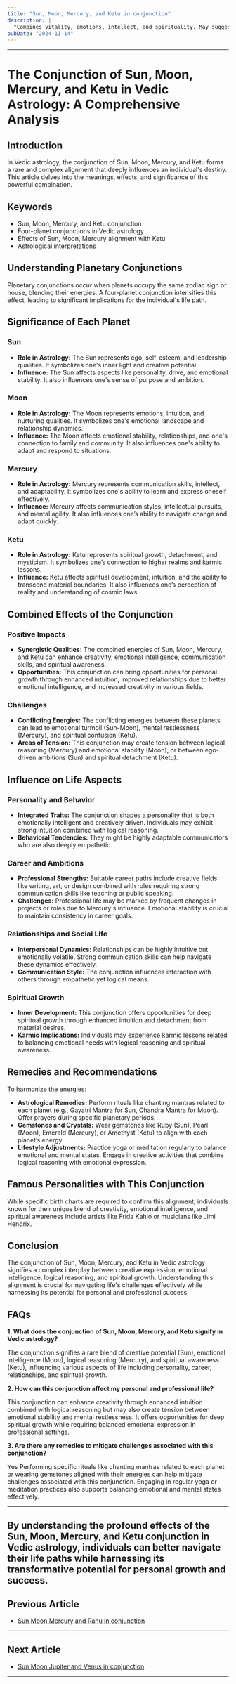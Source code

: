 ```yaml
---
title: "Sun, Moon, Mercury, and Ketu in conjunction"
description: |
  "Combines vitality, emotions, intellect, and spirituality. May suggest"
pubDate: "2024-11-14"
---
```


---

# The Conjunction of Sun, Moon, Mercury, and Ketu in Vedic Astrology: A Comprehensive Analysis

## Introduction

In Vedic astrology, the conjunction of Sun, Moon, Mercury, and Ketu forms a rare and complex alignment that deeply influences an individual's destiny. This article delves into the meanings, effects, and significance of this powerful combination.

## Keywords

- Sun, Moon, Mercury, and Ketu conjunction
- Four-planet conjunctions in Vedic astrology
- Effects of Sun, Moon, Mercury alignment with Ketu
- Astrological interpretations

## Understanding Planetary Conjunctions

Planetary conjunctions occur when planets occupy the same zodiac sign or house, blending their energies. A four-planet conjunction intensifies this effect, leading to significant implications for the individual's life path.

## Significance of Each Planet

### Sun

- **Role in Astrology:** The Sun represents ego, self-esteem, and leadership qualities. It symbolizes one's inner light and creative potential.
- **Influence:** The Sun affects aspects like personality, drive, and emotional stability. It also influences one's sense of purpose and ambition.

### Moon

- **Role in Astrology:** The Moon represents emotions, intuition, and nurturing qualities. It symbolizes one's emotional landscape and relationship dynamics.
- **Influence:** The Moon affects emotional stability, relationships, and one's connection to family and community. It also influences one's ability to adapt and respond to situations.

### Mercury

- **Role in Astrology:** Mercury represents communication skills, intellect, and adaptability. It symbolizes one's ability to learn and express oneself effectively.
- **Influence:** Mercury affects communication styles, intellectual pursuits, and mental agility. It also influences one’s ability to navigate change and adapt quickly.

### Ketu

- **Role in Astrology:** Ketu represents spiritual growth, detachment, and mysticism. It symbolizes one’s connection to higher realms and karmic lessons.
- **Influence:** Ketu affects spiritual development, intuition, and the ability to transcend material boundaries. It also influences one’s perception of reality and understanding of cosmic laws.

## Combined Effects of the Conjunction

### Positive Impacts

- **Synergistic Qualities:** The combined energies of Sun, Moon, Mercury, and Ketu can enhance creativity, emotional intelligence, communication skills, and spiritual awareness.
- **Opportunities:** This conjunction can bring opportunities for personal growth through enhanced intuition, improved relationships due to better emotional intelligence, and increased creativity in various fields.

### Challenges

- **Conflicting Energies:** The conflicting energies between these planets can lead to emotional turmoil (Sun-Moon), mental restlessness (Mercury), and spiritual confusion (Ketu). 
- **Areas of Tension:** This conjunction may create tension between logical reasoning (Mercury) and emotional stability (Moon), or between ego-driven ambitions (Sun) and spiritual detachment (Ketu).

## Influence on Life Aspects

### Personality and Behavior

- **Integrated Traits:** The conjunction shapes a personality that is both emotionally intelligent and creatively driven. Individuals may exhibit strong intuition combined with logical reasoning.
- **Behavioral Tendencies:** They might be highly adaptable communicators who are also deeply empathetic.

### Career and Ambitions

- **Professional Strengths:** Suitable career paths include creative fields like writing, art, or design combined with roles requiring strong communication skills like teaching or public speaking.
- **Challenges:** Professional life may be marked by frequent changes in projects or roles due to Mercury's influence. Emotional stability is crucial to maintain consistency in career goals.

### Relationships and Social Life

- **Interpersonal Dynamics:** Relationships can be highly intuitive but emotionally volatile. Strong communication skills can help navigate these dynamics effectively.
- **Communication Style:** The conjunction influences interaction with others through empathetic yet logical means.

### Spiritual Growth

- **Inner Development:** This conjunction offers opportunities for deep spiritual growth through enhanced intuition and detachment from material desires.
- **Karmic Implications:** Individuals may experience karmic lessons related to balancing emotional needs with logical reasoning and spiritual awareness.

## Remedies and Recommendations

To harmonize the energies:

- **Astrological Remedies:** Perform rituals like chanting mantras related to each planet (e.g., Gayatri Mantra for Sun, Chandra Mantra for Moon). Offer prayers during specific planetary periods.
- **Gemstones and Crystals:** Wear gemstones like Ruby (Sun), Pearl (Moon), Emerald (Mercury), or Amethyst (Ketu) to align with each planet’s energy.
- **Lifestyle Adjustments:** Practice yoga or meditation regularly to balance emotional and mental states. Engage in creative activities that combine logical reasoning with emotional expression.

## Famous Personalities with This Conjunction

While specific birth charts are required to confirm this alignment, individuals known for their unique blend of creativity, emotional intelligence, and spiritual awareness include artists like Frida Kahlo or musicians like Jimi Hendrix.

## Conclusion

The conjunction of Sun, Moon, Mercury, and Ketu in Vedic astrology signifies a complex interplay between creative expression, emotional intelligence, logical reasoning, and spiritual growth. Understanding this alignment is crucial for navigating life's challenges effectively while harnessing its potential for personal and professional success.

## FAQs

**1. What does the conjunction of Sun, Moon, Mercury, and Ketu signify in Vedic astrology?**

The conjunction signifies a rare blend of creative potential (Sun), emotional intelligence (Moon), logical reasoning (Mercury), and spiritual awareness (Ketu), influencing various aspects of life including personality, career, relationships, and spiritual growth.

**2. How can this conjunction affect my personal and professional life?**

This conjunction can enhance creativity through enhanced intuition combined with logical reasoning but may also create tension between emotional stability and mental restlessness. It offers opportunities for deep spiritual growth while requiring balanced emotional expression in professional settings.

**3. Are there any remedies to mitigate challenges associated with this conjunction?**

Yes Performing specific rituals like chanting mantras related to each planet or wearing gemstones aligned with their energies can help mitigate challenges associated with this conjunction. Engaging in regular yoga or meditation practices also supports balancing emotional and mental states effectively.

---

By understanding the profound effects of the Sun, Moon, Mercury, and Ketu conjunction in Vedic astrology, individuals can better navigate their life paths while harnessing its transformative potential for personal growth and success.
---

## Previous Article
- [Sun Moon Mercury and Rahu in conjunction](1101020408_Sun_Moon_Mercury_and_Rahu_in_conjunction.mdx)

---

## Next Article
- [Sun Moon Jupiter and Venus in conjunction](1101020506_Sun_Moon_Jupiter_and_Venus_in_conjunction.mdx)

---

